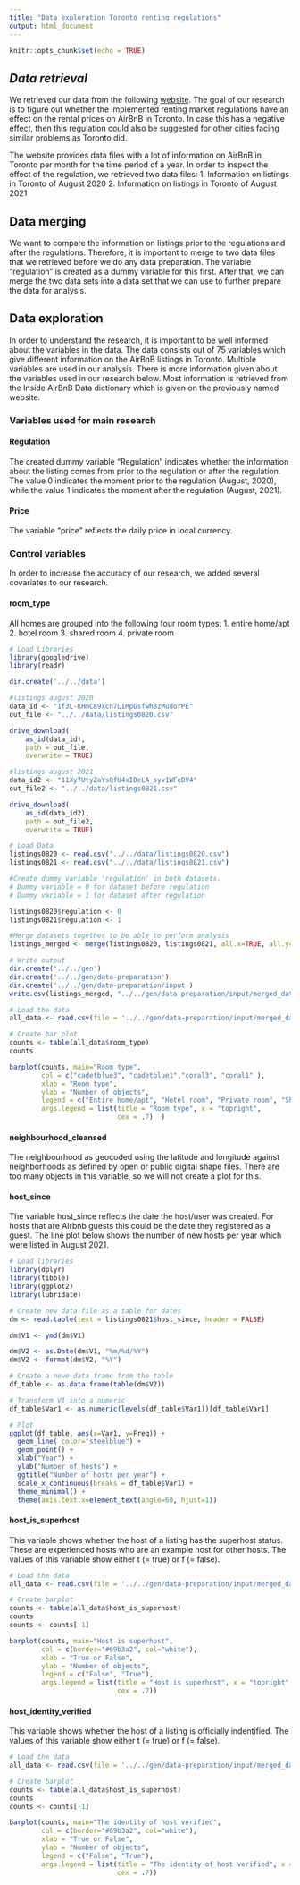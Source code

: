 ```yaml
---
title: "Data exploration Toronto renting regulations"
output: html_document
---
```


```r
knitr::opts_chunk$set(echo = TRUE)
```

## *Data retrieval*

We retrieved our data from the following [website](http://insideairbnb.com/get-the-data.html). The goal of our research is to figure out whether the implemented renting market regulations have an effect on the rental prices on AirBnB in Toronto. In case this has a negative effect, then this regulation could also be suggested for other cities facing similar problems as Toronto did.

The website provides data files with a lot of information on AirBnB in Toronto per month for the time period of a year. In order to inspect the effect of the regulation, we retrieved two data files:
  1. Information on listings in Toronto of August 2020
  2. Information on listings in Toronto of August 2021

## Data merging

We want to compare the information on listings prior to the regulations and after the regulations. Therefore, it is important to merge to two data files that we retrieved before we do any data preparation. The variable "regulation" is created as a dummy variable for this first. After that, we can merge the two data sets into a data set that we can use to further prepare the data for analysis.

## Data exploration

In order to understand the research, it is important to be well informed about the variables in the data. The data consists out of 75 variables which give different information on the AirBnB listings in Toronto. Multiple variables are used in our analysis. There is more information given about the variables used in our research below. Most information is retrieved from the Inside AirBnB Data dictionary which is given on the previously named website.

### Variables used for main research

#### Regulation

The created dummy variable "Regulation" indicates whether the information about the listing comes from prior to the regulation or after the regulation. The value 0 indicates the moment prior to the regulation (August, 2020), while the value 1 indicates the moment after the regulation (August, 2021).

#### Price

The variable "price" reflects the daily price in local currency.

### Control variables

In order to increase the accuracy of our research, we added several covariates to our research.

#### room_type

All homes are grouped into the following four room types:
  1. entire home/apt
  2. hotel room
  3. shared room
  4. private room

```r
# Load Libraries
library(googledrive)
library(readr)

dir.create('../../data')

#listings august 2020
data_id <- "1f3L-KHmC89xcn7LIMpGsfwh8zMu8orPE"
out_file <- "../../data/listings0820.csv"

drive_download(
    as_id(data_id), 
    path = out_file, 
    overwrite = TRUE)

#listings august 2021
data_id2 <- "11Xy7UtyZaYsOfU4xIDeLA_syv1WFeDV4"
out_file2 <- "../../data/listings0821.csv"

drive_download(
    as_id(data_id2), 
    path = out_file2, 
    overwrite = TRUE)

# Load Data
listings0820 <- read.csv("../../data/listings0820.csv")
listings0821 <- read.csv("../../data/listings0821.csv")

#Create dummy variable 'regulation' in both datasets. 
# Dummy variable = 0 for dataset before regulation
# Dummy variable = 1 for dataset after regulation

listings0820$regulation <- 0
listings0821$regulation <- 1

#Merge datasets together to be able to perform analysis
listings_merged <- merge(listings0820, listings0821, all.x=TRUE, all.y=TRUE)

# Write output
dir.create('../../gen')
dir.create('../../gen/data-preparation')
dir.create('../../gen/data-preparation/input')
write.csv(listings_merged, "../../gen/data-preparation/input/merged_data.csv", row.names = FALSE)

# Load the data
all_data <- read.csv(file = '../../gen/data-preparation/input/merged_data.csv')

# Create bar plot
counts <- table(all_data$room_type)
counts

barplot(counts, main="Room type",
        col = c("cadetblue3", "cadetblue1","coral3", "coral1" ),
        xlab = "Room type",
        ylab = "Number of objects",
        legend = c("Entire home/apt", "Hotel room", "Private room", "Shared room"),
        args.legend = list(title = "Room type", x = "topright",
                           cex = .7)  ) 
```

#### neighbourhood_cleansed

The neighbourhood as geocoded using the latitude and longitude against neighborhoods as defined by open or public digital shape files. There are too many objects in this variable, so we will not create a plot for this.

#### host_since

The variable host_since reflects the date the host/user was created. For hosts that are Airbnb guests this could be the date they registered as a guest. The line plot below shows the number of new hosts per year which were listed in August 2021.

```r
# Load libraries
library(dplyr)
library(tibble)
library(ggplot2)
library(lubridate)

# Create new data file as a table for dates
dm <- read.table(text = listings0821$host_since, header = FALSE)

dm$V1 <- ymd(dm$V1)

dm$V2 <- as.Date(dm$V1, "%m/%d/%Y")
dm$V2 <- format(dm$V2, "%Y")

# Create a newe data frame from the table
df_table <- as.data.frame(table(dm$V2))

# Transform V1 into a numeric
df_table$Var1 <- as.numeric(levels(df_table$Var1))[df_table$Var1] 

# Plot
ggplot(df_table, aes(x=Var1, y=Freq)) +
  geom_line( color="steelblue") + 
  geom_point() +
  xlab("Year") +
  ylab("Number of hosts") +
  ggtitle("Number of hosts per year") +
  scale_x_continuous(breaks = df_table$Var1) +
  theme_minimal() +
  theme(axis.text.x=element_text(angle=60, hjust=1))
```

#### host_is_superhost

This variable shows whether the host of a listing has the superhost status. These are experienced hosts who are an example host for other hosts. The values of this variable show either t (= true) or f (= false).

```r
# Load the data
all_data <- read.csv(file = '../../gen/data-preparation/input/merged_data.csv')

# Create barplot
counts <- table(all_data$host_is_superhost)
counts
counts <- counts[-1] 

barplot(counts, main="Host is superhost",
        col = c(border="#69b3a2", col="white"),
        xlab = "True or False",
        ylab = "Number of objects",
        legend = c("False", "True"),
        args.legend = list(title = "Host is superhost", x = "topright",
                           cex = .7))
```

#### host_identity_verified

This variable shows whether the host of a listing is officially indentified. The values of this variable show either t (= true) or f (= false).

```r
# Load the data
all_data <- read.csv(file = '../../gen/data-preparation/input/merged_data.csv')

# Create barplot
counts <- table(all_data$host_is_superhost)
counts
counts <- counts[-1] 

barplot(counts, main="The identity of host verified",
        col = c(border="#69b3a2", col="white"),
        xlab = "True or False",
        ylab = "Number of objects",
        legend = c("False", "True"),
        args.legend = list(title = "The identity of host verified", x = "topright",
                           cex = .7))
```

